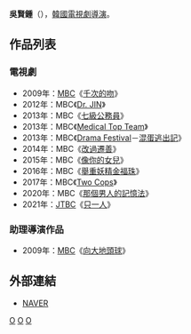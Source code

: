 {{藝人
| 姓名     = 吳賢鍾
| 類型     = 導演
| 圖片     = 
| 圖片尺寸 = 
| 圖片簡介 = 
| 原名     =  
| 外文名   = 오현종
| 外文     = ko
| 羅馬拼音 = Oh Hyun Jong
| 英文名   = 
| 綽號     = 
| 其他藝名 = 
| 國籍     = {{ROK}}
| 民族     = 
| 籍貫     = 
| 出生日期 = 
| 出生地點 = 
| 職業     = [[導演|導演]]
| 語言     = [[韓語|韓語]]
| 教育程度 = 
| 配偶     = 
| 出身地   = 
| 出道作   = 
| 出道日期 = 2009年
| 代表作   = 
| 活躍年代 = 
| 經紀公司 = [[文化廣播_(韓國)|MBC]]
}}

'''吳賢鍾'''（{{lang-ko|'''오현종'''}}），[[韓國|韓國]][[電視劇|電視劇]][[導演|導演]]。

== 作品列表 ==
=== 電視劇 ===
*2009年：[[文化廣播_(韓國)|MBC]]《[[千次的吻|千次的吻]]》
*2012年：MBC《[[Dr._JIN|Dr. JIN]]》
*2013年：MBC《[[七級公務員_(電視劇)|七級公務員]]》
*2013年：MBC《[[Medical_Top_Team|Medical Top Team]]》
*2013年：MBC《[[Drama_Festival|Drama Festival]]－[[Drama_Festival#第一季|混蛋逃出記]]》
*2014年：MBC《[[改過遷善|改過遷善]]》
*2015年：MBC《[[像你的女兒|像你的女兒]]》
*2016年：MBC《[[舉重妖精金福珠|舉重妖精金福珠]]》
*2017年：MBC《[[Two_Cops|Two Cops]]》
*2020年：MBC《[[那個男人的記憶法|那個男人的記憶法]]》
*2021年：[[JTBC|JTBC]]《[[只一人_(電視劇)|只一人]]》

=== 助理導演作品 ===
*2009年：[[文化廣播_(韓國)|MBC]]《[[向大地頭球|向大地頭球]]》

== 外部連結 ==
*[http://people.search.naver.com/search.naver?where=nexearch&query=%EC%98%A4%ED%98%84%EC%A2%85&sm=tab_etc&ie=utf8&key=PeopleService&os=265914 NAVER] {{Wayback|url=http://people.search.naver.com/search.naver?where=nexearch&query=%EC%98%A4%ED%98%84%EC%A2%85&sm=tab_etc&ie=utf8&key=PeopleService&os=265914 |date=20170305003022 }}{{ko}}


[[Category:韓國導演|O]]
[[Category:韓國電視劇導演|O]]
[[Category:吳姓|O]]